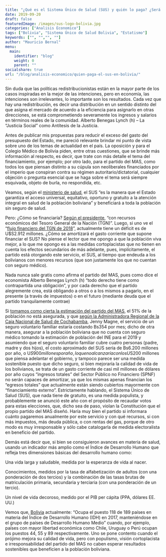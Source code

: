 ```yaml
---
title: "¿Qué es el Sistema Único de Salud (SUS) y quién lo paga? ¿Será sostenible en el tiempo?"
date: 2019-09-20
draft: false
featuredImage: /images/sus-logo-bolivia.jpg
categories: ["Analisis Economico"]
tags: ["Bolivia", "Sistema Único de Salud Bolivia", "Estatismo"]
keywords: ["", "","", ""]
author: "Mauricio Bernal"
menu:
  main:
    identifier: "blog"
    weight: 0 
    parent: ""
socialshare: true
url: "/blog/analisis-economico/quien-paga-el-sus-en-bolivia/"
---
```


Sin duda que las políticas redistribucionistas están en la mayor parte de los casos inspiradas en la mejor de las intenciones, pero en economía, las intenciones son irrelevantes, lo importante son los resultados. Cada vez que hay una redistribución, es decir una distribución en un sentido distinto del que asigna el mercado de acuerdo a la eficiencia para asignarlo en otras direcciones, se está comprometiendo severamente los ingresos y salarios en términos reales de la comunidad. Alberto Benegas Lynch (h) – La “Justicia Social” como Antítesis de la Justicia.

Antes de publicar mis propuestas para reducir el exceso del gasto del presupuesto del Estado, me pareció relevante brindar mi punto de vista sobre uno de los temas de actualidad en el país. La oposición y para el Colegio Médico de Bolivia piden, entre otras cuestiones, que se brinde más información al respecto, es decir, que trate con más detalle el tema del financiamiento, por ejemplo; por otro lado, para el partido del MAS, como todos los que piensan distinto a su cúpula son neoliberales financiados por el imperio que conspiran contra su régimen autoritario/dictatorial, cualquier objeción o pregunta esencial que se haga sobre el tema será siempre esquivada, objeto de burla, no respondida, etc.

Veamos, según el  [ministerio de salud](https://www.minsalud.gob.bo/programas-de-salud/sistema-unico-de-salud/46-sus/3593-a-quien-beneficiaria), el SUS “es la manera que el Estado garantiza el acceso universal, equitativo, oportuno y gratuito a la atención integral en salud de la población boliviana” y beneficiará a toda la población sin seguro de salud.

Pero: ¿Cómo se financiaría? [Según el presidente](https://www.minsalud.gob.bo/3440-gobierno-nacional-implementara-el-seguro-universal-de-salud-gratuito-en-2019), “con recursos económicos del Tesoro General de la Nación (TGN)”. Luego, si uno ve el “[flujo financiero del TGN de 2018](https://cache.sigep.gob.bo/pptos/2018/TOMOUNO/DOCUMENTOS/FluFinTesGenNac.pdf)”, actualmente tiene un déficit es de U$S2.912 millones. ¿Cómo se amortizará el gasto corriente que supone financiar el SUS? No piense el lector que me opongo a que la población viva mejor, a lo que me opongo es a las medidas cortoplacistas que no tienen en cuenta los efectos secundarios de más adelante, pues, implícitamente, el partido está otorgando este servicio, el SUS, al tiempo que endeuda a los bolivianos con menores recursos (que son justamente los que no cuentan con seguro médico).

Nada nunca sale gratis como afirma el partido del MAS, pues como dice el economista Alberto Benegas Lynch (h) “todo derecho tiene como contrapartida una obligación”, y por cada derecho que el partido alegremente crea, está obligando a otros o a los mismos a pagarlo, en el presente (a través de impuestos) o en el futuro (mediante deuda que el partido tranquilamente contrae)

Si [tomamos como cierta la estimación del partido del MAS](https://www.minsalud.gob.bo/3453-ministro-sus-historico), el 51% de la población no está asegurada, y que [según la Administradora Regional de la Caja Nacional de Salud de Cochabamba](https://www.lostiempos.com/actualidad/pais/20180327/cns-lanza-seguro-voluntario-independientes), Jenny Magne, el servicio de un seguro voluntario familiar estaría costando Bs354 por mes; dicho de otra manera, asegurar a la población boliviana que no cuenta con seguro médico tomando la estimación de población del INE para el 2019 y asumiendo que el seguro voluntario familiar cubre cuatro personas (padre, madre y dos hijos), el costo aproximado del SUS sería de Bs6.200 millones por año, o U$S900 millones por año, lo que no alcanzaría con los U$S200 millones que piensa adelantar el gobierno, y tampoco parece ser una medida sostenible puesto que dicho seguro, si bien mejoraría la calidad de vida de los bolivianos, se trata de un gasto corriente de casi mil millones de dólares por año cuyos “ingresos totales” del Sector Público no Financiero (SPNF) no serán capaces de amortizar, ya que los mismas apenas financian los “egresos totales” que actualmente están siendo cubiertos mayormente con “financiamiento externo”. Estrictamente hablando, el Sistema Único de Salud (SUS), que nada tiene de gratuito, es una medida populista, y probablemente se anunció este año con el propósito de recaudar votos para estas elecciones, que, dicho sea de paso, violan la Constitución que el propio partido del MAS diseñó. Haría muy bien el partido si informara cuánto pagaremos anualmente por este servicio y con qué recursos, si con más impuestos, más deuda pública, o con rentas del gas, porque de otro modo es muy irresponsable y sólo cabe catalogarla de medida electoralista en beneficio del partido.

Demás está decir que, si bien se consiguieron avances en materia de salud, usando un indicador más amplio como el Índice de Desarrollo Humano que refleja tres dimensiones básicas del desarrollo humano como:

Una vida larga y saludable, medida por la esperanza de vida al nacer.

Conocimientos, medidos por la tasa de alfabetización de adultos (con una ponderación de dos tercios) y la combinación de las tasas brutas de matriculación primaria, secundaria y terciaria (con una ponderación de un tercio).

Un nivel de vida decoroso, medido por el PIB per cápita (PPA, dólares EE. UU.)

Vemos que, [Bolivia](https://www.undp.org/es/bolivia/news/amplias-desigualdades-en-el-bienestar-de-las-personas-ensombrecen-el-progreso-continuado-en-el-desarrollo-humano) actualmente: “Ocupa el puesto 118 de 189 países en materia del Índice de Desarrollo Humano (IDH) en 2017, manteniéndose en el grupo de países de Desarrollo Humano Medio” cuando, por ejemplo, países con mayor libertad económica como Chile, Uruguay o Perú ocupan los puestos 44, 55 y 89 respectivamente. Uno se pone contento cuando el prójimo mejora su calidad de vida, pero con populismo, visión cortoplacista e irresponsabilidad del partido del MAS no caben esperar resultados sostenibles que beneficien a la población boliviana.